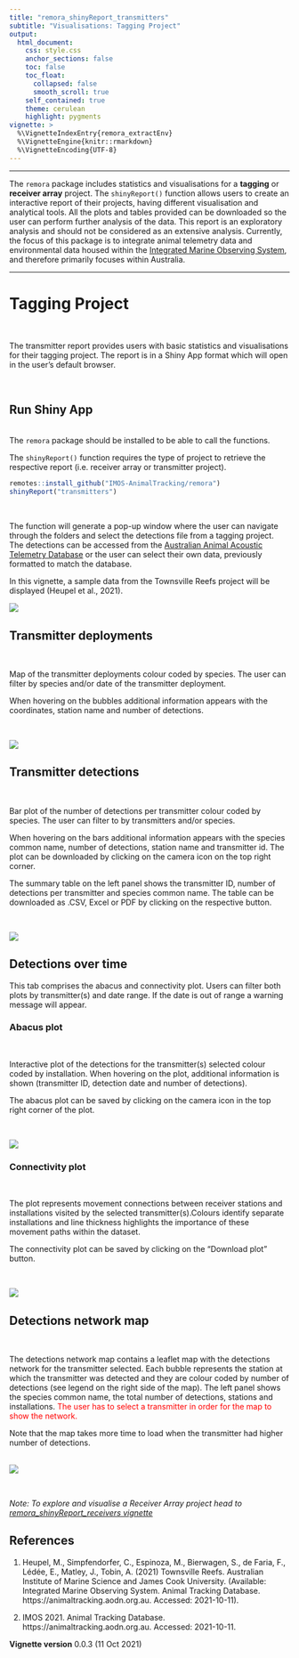 ```yaml
---
title: "remora_shinyReport_transmitters"
subtitle: "Visualisations: Tagging Project"
output:
  html_document:
    css: style.css
    anchor_sections: false
    toc: false
    toc_float: 
      collapsed: false
      smooth_scroll: true
    self_contained: true
    theme: cerulean
    highlight: pygments
vignette: >
  %\VignetteIndexEntry{remora_extractEnv}
  %\VignetteEngine{knitr::rmarkdown}
  %\VignetteEncoding{UTF-8}
---
```

--------------------------------------

The `remora` package includes statistics and visualisations for a **tagging** or **receiver array** project. The `shinyReport()` function allows users to create an interactive report of their projects, having different visualisation and analytical tools. All the plots and tables provided can be downloaded so the user can perform further analysis of the data. This report is an exploratory analysis and should not be considered as an extensive analysis. Currently, the focus of this package is to integrate animal telemetry data and environmental data housed within the [Integrated Marine Observing System](https://imos.org.au), and therefore primarily focuses within Australia. 
<br>

---------------------------------------

# Tagging Project



<br>

The transmitter report provides users with basic statistics and visualisations for their tagging project. The report is in a Shiny App format which will open in the user's default browser. 

<br>



## Run Shiny App
<br>
The `remora` package should be installed to be able to call the functions. 

The `shinyReport()` function requires the type of project to retrieve the respective report (i.e. receiver array or transmitter project).

```r
remotes::install_github("IMOS-AnimalTracking/remora")
shinyReport("transmitters")
```
<br>

The function will generate a pop-up window where the user can navigate through the folders and select the detections file from a tagging project. The detections can be accessed from the [Australian Animal Acoustic Telemetry Database](https://animaltracking.aodn.org.au/projects) or the user can select their own data, previously formatted to match the database.

In this vignette, a sample data from the Townsville Reefs project will be displayed (Heupel et al., 2021).

![](images/transmitter_report/select-detections.png)




## Transmitter deployments

<br>

Map of the transmitter deployments colour coded by species. The user can filter by species and/or date of the transmitter deployment.

When hovering on the bubbles additional information appears with the coordinates, station name and number of detections. 



<br>

![](images/transmitter_report/transmitter_deployments.png)






## Transmitter detections

<br>

Bar plot of the number of detections per transmitter colour coded by species. The user can filter to by transmitters and/or species.

When hovering on the bars additional information appears with the species common name, number of detections, station name and transmitter id. The plot can be downloaded by clicking on the camera icon on the top right corner.

The summary table on the left panel shows the transmitter ID, number of detections per transmitter and species common name. The table can be downloaded as .CSV, Excel or PDF by clicking on the respective button. 


<br>



![](images/transmitter_report/transmitter_detections.png)

## Detections over time

This tab comprises the abacus and connectivity plot. Users can filter both plots by transmitter(s) and date range. If the date is out of range a warning message will appear.



### Abacus plot

<br>

Interactive plot of the detections for the transmitter(s) selected colour coded by installation. When hovering on the plot, additional information is shown (transmitter ID, detection date and number of detections).

The abacus plot can be saved by clicking on the camera icon in the top right corner of the plot. 

<br>

![](images/transmitter_report/abacus_plot.png)

### Connectivity plot

<br>

The plot represents movement connections between receiver stations and installations visited by the selected transmitter(s).Colours identify separate installations and line thickness highlights the importance of these movement paths within the dataset.

The connectivity plot can be saved by clicking on the "Download plot" button.

<br>

![](images/transmitter_report/connectivity_plot.png)


## Detections network map 
<br>

The detections network map contains a leaflet map with the detections network for the transmitter selected. Each bubble represents the station at which the transmitter was detected and they are colour coded by number of detections (see legend on the right side of the map). The left panel shows the species common name, the total number of detections, stations and installations. <span style="color: red;">The user has to select a transmitter in order for the map to show the network.</span> 

Note that the map takes more time to load when the transmitter had higher number of detections.

<br>
![](images/transmitter_report/detections_network_map.png)



<br>

*Note: To explore and visualise a Receiver Array project head to [remora_shinyReport_receivers vignette](remora_shinyReport_receivers.html)*

## References

1. Heupel, M., Simpfendorfer, C., Espinoza, M., Bierwagen, S., de Faria, F., Lédée, E., Matley, J., Tobin, A. (2021) Townsville Reefs. Australian Institute of Marine Science and James Cook University. (Available: Integrated Marine Observing System. Animal Tracking Database. https://animaltracking.aodn.org.au. Accessed: 2021-10-11).

2. IMOS 2021. Animal Tracking Database. https://animaltracking.aodn.org.au. Accessed: 2021-10-11.

**Vignette version**
0.0.3 (11 Oct 2021)


<div class="tocify-extend-page" data-unique="tocify-extend-page" style="height: 0;"></div>


